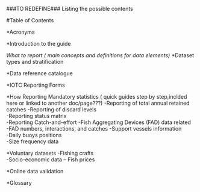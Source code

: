 
###TO REDEFINE### Listing the possible contents

#Table of Contents

*Acronyms	

*Introduction to the guide	

*What to report ( main concepts and definitions for data elements)
*
*Dataset types and stratification

*Data reference catalogue	

*IOTC Reporting Forms


*How Reporting Mandatory statistics ( quick guides step by step,inclded here or  linked to another doc/page???)
-Reporting of total annual retained catches
-Reporting of discard levels	
-Reporting status matrix	
-Reporting Catch-and-effort	
-Fish Aggregating Devices (FAD) data related	
  -FAD numbers, interactions, and catches
  -Support vessels information	
  -Daily buoys positions	
-Size frequency data	

*Voluntary datasets	
  -Fishing crafts 	
  -Socio-economic data – Fish prices 	


*Online data validation	

*Glossary
